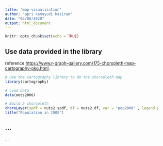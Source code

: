 ```yaml
---
title: "map-visualisation"
author: "apri kamayudi kasiran"
date: "03/08/2020"
output: html_document
---
```


```r
knitr::opts_chunk$set(echo = TRUE)
```

## Use data provided in the library

reference <https://www.r-graph-gallery.com/175-choropleth-map-cartography-pkg.html>.

```r
# Use the cartography library to do the choropleth map
library(cartography)

# Load data
data(nuts2006)

# Build a choropleth
choroLayer(spdf = nuts2.spdf, df = nuts2.df, var = "pop2008" , legend.pos = "right")
title("Population in 2008")
```

## ...

...

```r
  
```


